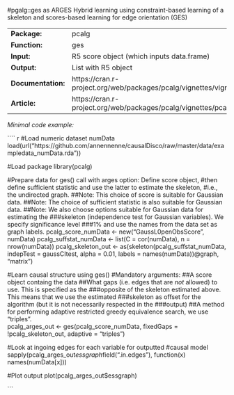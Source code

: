 #pgalg::ges as ARGES
Hybrid learning using constraint-based learning of a skeleton and scores-based learning for edge orientation (GES)

-------------------- --------------------------------------------------------------------------
**Package:**         pcalg                                                                     

**Function:**        ges                                                                       

**Input:**           R5 score object (which inputs                                             
                     data.frame)                                                               

**Output:**          List with R5 object                                                       

**Documentation:**   https://cran.r-project.org/web/packages/pcalg/vignettes/vignette2018.pdf  

**Article:**         https://cran.r-project.org/web/packages/pcalg/vignettes/pcalgDoc.pdf      
-------------------- --------------------------------------------------------------------------




*Minimal code example:*

```` {r, eval = FALSE}
#Load numeric dataset numData
load(url("https://github.com/annennenne/causalDisco/raw/master/data/exampledata_numData.rda"))

#Load package
library(pcalg)

#Prepare data for ges() call with arges option: Define score object,
#then define sufficient statistic and use the latter to estimate the skeleton,
#i.e., the undirected graph. 
##Note: This choice of score is suitable for Gaussian data.
##Note: The choice of sufficient statistic is also suitable for Gaussian data.
##Note: We also choose options suitable for Gaussian data for estimating the 
###skeleton (independence test for Gaussian variables). We specify significance level
###1% and use the names from the data set as graph labels. 
pcalg_score_numData <- new("GaussL0penObsScore", numData)
pcalg_suffstat_numData <- list(C = cor(numData), n = nrow(numData))
pcalg_skeleton_out <- as(skeleton(pcalg_suffstat_numData,
                                  indepTest = gaussCItest,
                                  alpha = 0.01,
                                  labels = names(numData))@graph, "matrix")


#Learn causal structure using ges()
#Mandatory arguments: 
##A score object containg the data
##What gaps (i.e. edges that are *not* allowed) to use. This is specified as the 
###opposite of the skeleton estimated above. This means that we use the estimated 
###skeleton as offset for the algorithm (but it is not necessarily respected in the 
###output)
##A method for performing adaptive restricted greedy equivalence search, we use "triples".  
pcalg_arges_out <- ges(pcalg_score_numData, fixedGaps = !pcalg_skeleton_out,
                       adaptive = "triples")

#Look at ingoing edges for each variable for outputted 
#causal model
sapply(pcalg_arges_out$essgraph$field(".in.edges"), 
       function(x) names(numData[x]))

#Plot output
plot(pcalg_arges_out$essgraph)


```
